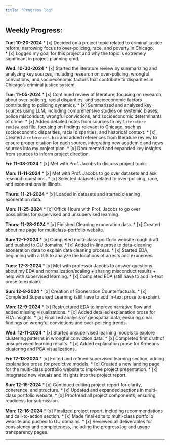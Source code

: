 ```yaml
---
title: "Progress log"
---
```


## Weekly Progress:

**Tue: 10-20-2024**
* [x] Decided on a project topic related to criminal justice reform, narrowing focus to over-policing, race, and poverty in Chicago.  
* [x] Logged my goal for this project and why the topic is extremely significant in project-planning.qmd. 

**Wed: 10-30-2024**
* [x] Started the literature review by summarizing and analyzing key sources, including research on over-policing, wrongful convictions, and socioeconomic factors that contribute to disparities in Chicago's criminal justice system.

**Tue: 11-05-2024**
* [x] Continued review of literature, focusing on research about over-policing, racial disparities, and socioeconomic factors contributing to policing dynamics.
* [x] Summarized and analyzed key sources using LLM, including comprehensive studies on systemic biases, police misconduct, wrongful convictions, and socioeconomic determinants of crime.
* [x] Added detailed notes from sources to my `literature review.qmd` file, focusing on findings relevant to Chicago, such as socioeconomic disparities, racial disparities, and historical context.
* [x] Created a `references.bib` and added references from literature review to ensure proper citation for each source, integrating new academic and news sources into my project plan.
* [x] Documented and expanded key insights from sources to inform project direction.

**Fri: 11-08-2024**
* [x] Met with Prof. Jacobs to discuss project topic.

**Mon: 11-11-2024**
* [x] Met with Prof. Jacobs to go over datasets and ask research questions.
* [x] Selected datasets related to over-policing, race, and exonerations in Illinois.

**Thurs: 11-21-2024**
* [x] Loaded in datasets and started cleaning exoneration data.

**Mon: 11-25-2024**
* [x] Office Hours with Prof. Jacobs to go over possibilities for supervised and unsupervised learning. 

**Thurs: 11-28-2024**
* [x] Finished Cleaning exoneration data.
* [x] Created about me page for multiclass-portfolio website.

**Sun: 12-1-2024**
* [x] Completed multi-class-portfolio website rough draft and pushed to GU domains.
* [x] Added in-line prose to data-cleaning exoneration data to explain data cleaning process.
* [x] Started EDA, beginning with a GIS to analyze the locations of arrests and exonerees. 

**Tues: 12-3-2024**
* [x] Met with professor Jacobs to answer questions about my EDA and normalization/scaling + sharing misconduct results + help with supervised learning.
* [x] Completed EDA (still have to add in-text prose to explain).

**Sun: 12-8-2024**
* [x] Creation of Exoneration Counterfactuals.
* [x] Completed Supervised Learning (still have to add in-text prose to explain).

**Mon: 12-9-2024**
* [x] Restructured EDA to improve narrative flow and added missing visualizations.
* [x] Added detailed explanation prose for EDA insights.
* [x] Finalized analysis of geospatial data, ensuring clear findings on wrongful convictions and over-policing trends.

**Wed: 12-11-2024**
* [x] Started unsupervised learning models to explore clustering patterns in wrongful conviction data.
* [x] Completed first draft of unsupervised learning results.
* [x] Added explanation prose for K-means clustering and PCA visualizations.

**Fri: 12-13-2024**
* [x] Edited and refined supervised learning section, adding explanation prose for predictive models.
* [x] Created a new landing page for the multi-class portfolio website to improve project presentation.
* [x] Integrated new visuals and insights into the project report.

**Sun: 12-15-2024**
* [x] Continued editing project report for clarity, coherence, and structure.
* [x] Updated and expanded sections in multi-class portfolio website.
* [x] Proofread all project components, ensuring readiness for submission.

**Mon: 12-16-2024**
* [x] Finalized project report, including recommendations and call-to-action section.
* [x] Made final edits to multi-class portfolio website and pushed to GU domains.
* [x] Reviewed all deliverables for consistency and completeness, including the progress log and usage transparency pages.

---
